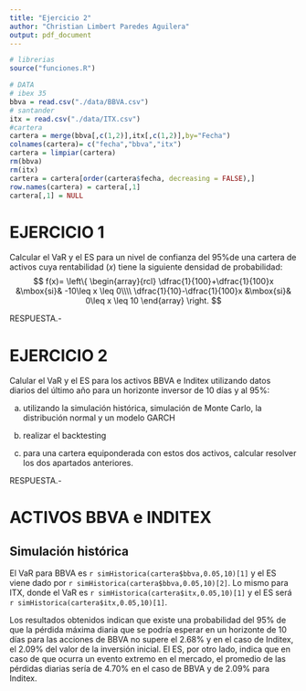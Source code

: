 ```yaml
---
title: "Ejercicio 2"
author: "Christian Limbert Paredes Aguilera"
output: pdf_document
---
```


```r
# librerias
source("funciones.R")
```

```r
# DATA
# ibex 35
bbva = read.csv("./data/BBVA.csv")
# santander
itx = read.csv("./data/ITX.csv")
#cartera
cartera = merge(bbva[,c(1,2)],itx[,c(1,2)],by="Fecha")
colnames(cartera)= c("fecha","bbva","itx")
cartera = limpiar(cartera)
rm(bbva)
rm(itx)
cartera = cartera[order(cartera$fecha, decreasing = FALSE),]
row.names(cartera) = cartera[,1]
cartera[,1] = NULL
```

# EJERCICIO 1

Calcular el VaR y el ES para un nivel de confianza del $95\%$de una cartera de activos cuya rentabilidad $(x)$ tiene la siguiente densidad de probabilidad:
$$
f(x)=
\left\{
  \begin{array}{rcl}
    \dfrac{1}{100}+\dfrac{1}{100}x &\mbox{si}& -10\leq x \leq 0\\\\
    \dfrac{1}{10}-\dfrac{1}{100}x &\mbox{si}& 0\leq x \leq 10
  \end{array}
\right.
$$

RESPUESTA.-


# EJERCICIO 2
Calular el VaR y el ES para los activos BBVA e Inditex utilizando datos diarios del último año para un horizonte inversor de $10$ días y al $95\%$:


(a)  utilizando la simulación histórica, simulación de Monte Carlo, la distribución normal y un modelo GARCH

(b) realizar el backtesting

(c) para una cartera equiponderada con estos dos activos, calcular resolver los dos apartados anteriores.

RESPUESTA.-

# ACTIVOS BBVA e INDITEX

## Simulación histórica 

El VaR para BBVA es `r simHistorica(cartera$bbva,0.05,10)[1]` y el ES  viene dado por `r simHistorica(cartera$bbva,0.05,10)[2]`.  Lo mismo para ITX, donde el VaR es 
`r simHistorica(cartera$itx,0.05,10)[1]` y el ES será `r simHistorica(cartera$itx,0.05,10)[1]`.

Los resultados obtenidos indican que existe una probabilidad del 95% de que la pérdida máxima diaria que se podría esperar en un horizonte de 10 días para las acciones de BBVA no supere el 2.68% y en el caso de Inditex, el 2.09% del valor de la inversión inicial. El ES, por otro lado, indica que en caso de que ocurra un evento extremo en el mercado, el promedio de las pérdidas diarias sería de 4.70% en el caso de BBVA y de 2.09% para Inditex.

  


